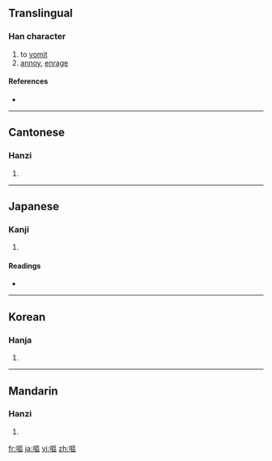 {{also|呕}}
==Translingual==

===Han character===
{{Han char|rn=30|rad=口|as=11|sn=14|four=6101<sub>6</sub>|canj=口尸口口 (RSRR)}}

# to [[vomit]]
# [[annoy]], [[enrage]]

====References====
* {{Han ref|kx=0206.040|dkj=04200|dj=0429.020|hdz=10674.120|uh=5614|ud=22036|bh=B9C3|bd=47555}}

----

==Cantonese==

===Hanzi===
{{yue-hanzi|jyut=|y=au2|sim=呕}}

# {{defn|Cantonese}}

----

==Japanese==

===Kanji===
{{ja-kanji|grade=|rs=口11}}

# {{defn|Japanese}}

====Readings====
* {{ja-readings|on=[[おう]] (ō)|kun=[[うたう]] (utau), [[はく]] (haku)}}

----

==Korean==

===Hanja===
{{ko-hanja|hangeul=[[구]], [[후]]|rv=gu, hu|mr=ku, hu}}

# {{defn|Korean}}

----

==Mandarin==

===Hanzi===
{{cmn-hanzi|sim=呕|pin=[[ōu]] ([[ou1]])|wg=ou<sup>1</sup>}}

# {{defn|Mandarin}}

[[fr:嘔]]
[[ja:嘔]]
[[vi:嘔]]
[[zh:嘔]]
